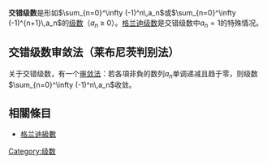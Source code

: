 '''交错级数'''是形如<math>\sum_{n=0}^\infty (-1)^n\,a_n</math>或<math>\sum_{n=0}^\infty (-1)^{n+1}\,a_n</math>的[[级数|级数]]（''a<sub>n</sub>'' ≥ 0）。[[格兰迪级数|格兰迪级数]]是交错级数中<math>a_n=1</math>的特殊情况。

==交错级数审敛法（莱布尼茨判别法）==
{{Main|交错级数判别法}}
关于交错级数，有一个[[审敛法|审敛法]]：若各項非負的数列<math>a_n</math>单调递减且趋于零，则级数<math>\sum_{n=0}^\infty (-1)^n\,a_n</math>收敛。

== 相關條目 ==
{{Portal|数学}}
* [[格兰迪級數|格兰迪級數]]

[[Category:级数|Category:级数]]